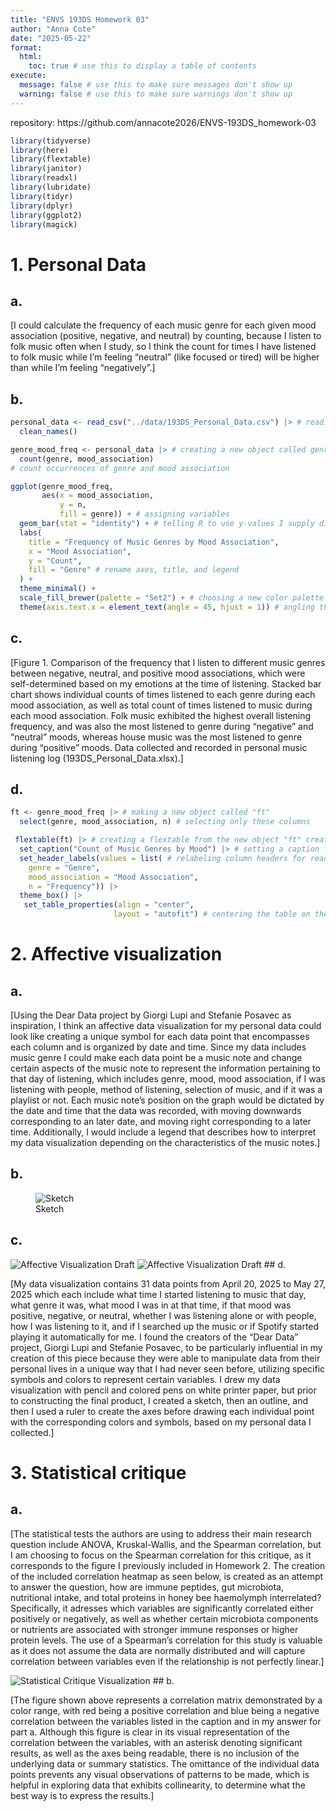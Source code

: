 ```yaml
---
title: "ENVS 193DS Homework 03"
author: "Anna Cote"
date: "2025-05-22"
format:
  html:
    toc: true # use this to display a table of contents
execute:
  message: false # use this to make sure messages don't show up
  warning: false # use this to make sure warnings don't show up
---
```

repository: https://github.com/annacote2026/ENVS-193DS_homework-03

```r
library(tidyverse)
library(here)
library(flextable)
library(janitor)
library(readxl)
library(lubridate)
library(tidyr)
library(dplyr)
library(ggplot2)
library(magick)
```


# 1. Personal Data

## a. 
[I could calculate the frequency of each music genre for each given mood association (positive, negative, and neutral) by counting, because I listen to folk music often when I study, so I think the count for times I have listened to folk music while I'm feeling "neutral" (like focused or tired) will be higher than while I'm feeling "negatively".]

## b. 
```r
personal_data <- read_csv("../data/193DS_Personal_Data.csv") |> # reading in my personal data frame and cleaning it
  clean_names()
```

```r
genre_mood_freq <- personal_data |> # creating a new object called genre_mood_freq
  count(genre, mood_association)
# count occurrences of genre and mood association

ggplot(genre_mood_freq, 
       aes(x = mood_association, 
           y = n,
           fill = genre)) + # assigning variables
  geom_bar(stat = "identity") + # telling R to use y-values I supply directly
  labs(
    title = "Frequency of Music Genres by Mood Association",
    x = "Mood Association",
    y = "Count",
    fill = "Genre" # rename axes, title, and legend
  ) + 
  theme_minimal() +
  scale_fill_brewer(palette = "Set2") + # choosing a new color palette for the bar chart
  theme(axis.text.x = element_text(angle = 45, hjust = 1)) # angling the x-axis labels to be more readable
```

## c. 
[Figure 1. Comparison of the frequency that I listen to different music genres between negative, neutral, and positive mood associations, which were self-determined based on my emotions at the time of listening. Stacked bar chart shows individual counts of times listened to each genre during each mood association, as well as total count of times listened to music during each mood association. Folk music exhibited the highest overall listening frequency, and was also the most listened to genre during "negative" and "neutral" moods, whereas house music was the most listened to genre during "positive" moods. Data collected and recorded in personal music listening log (193DS_Personal_Data.xlsx).]

## d. 
```r
ft <- genre_mood_freq |> # making a new object called "ft"
  select(genre, mood_association, n) # selecting only these columns

 flextable(ft) |> # creating a flextable from the new object "ft" created
  set_caption("Count of Music Genres by Mood") |> # setting a caption for the table
  set_header_labels(values = list( # relabeling column headers for readability
    genre = "Genre",
    mood_association = "Mood Association",
    n = "Frequency")) |> 
  theme_box() |> 
   set_table_properties(align = "center",
                       layout = "autofit") # centering the table on the page/output and autofitting the layout of it
```

# 2. Affective visualization

## a. 
[Using the Dear Data project by Giorgi Lupi and Stefanie Posavec as inspiration, I think an affective data visualization for my personal data could look like creating a unique symbol for each data point that encompasses each column and is organized by date and time. Since my data includes music genre I could make each data point be a music note and change certain aspects of the music note to represent the information pertaining to that day of listening, which includes genre, mood, mood association, if I was listening with people, method of listening, selection of music, and if it was a playlist or not. Each music note's position on the graph would be dictated by the date and time that the data was recorded, with moving downwards corresponding to an later date, and moving right corresponding to a later time. Additionally, I would include a legend that describes how to interpret my data visualization depending on the characteristics of the music notes.]

## b. 
![Sketch](images/sketch-1.png)

## c. 
![Affective Visualization Draft](images/music.jpg)
![Affective Visualization Draft](images/music_key.jpg)
## d.

[My data visualization contains 31 data points from April 20, 2025 to May 27, 2025 which each include what time I started listening to music that day, what genre it was, what mood I was in at that time, if that mood was positive, negative, or neutral, whether I was listening alone or with people, how I was listening to it, and if I searched up the music or if Spotify started playing it automatically for me. I found the creators of the "Dear Data" project, Giorgi Lupi and Stefanie Posavec, to be particularly influential in my creation of this piece because they were able to manipulate data from their personal lives in a unique way that I had never seen before, utilizing specific symbols and colors to represent certain variables. I drew my data visualization with pencil and colored pens on white printer paper, but prior to constructing the final product, I created a sketch, then an outline, and then I used a ruler to create the axes before drawing each individual point with the corresponding colors and symbols, based on my personal data I collected.]

# 3. Statistical critique

## a.

[The statistical tests the authors are using to address their main research question include ANOVA, Kruskal-Wallis, and the Spearman correlation, but I am choosing to focus on the Spearman correlation for this critique, as it corresponds to the figure I previously included in Homework 2. The creation of the included correlation heatmap as seen below, is created as an attempt to answer the question, how are immune peptides, gut microbiota, nutritional intake, and total proteins in honey bee haemolymph interrelated? Specifically, it adresses which variables are significantly correlated either positively or negatively, as well as whether certain microbiota components or nutrients are associated with stronger immune responses or higher protein levels. The use of a Spearman's correlation for this study is valuable as it does not assume the data are normally distributed and will capture correlation between variables even if the relationship is not perfectly linear.]

![Statistical Critique Visualization](images/correlation_figure.png)
## b.

[The figure shown above represents a correlation matrix demonstrated by a color range,
with red being a positive correlation and blue being a negative correlation between the variables listed in the caption and in my answer for part a. Although this figure is clear in its visual representation of the correlation between the variables, with an asterisk denoting significant results, as well as the axes being readable, there is no inclusion of the underlying data or summary statistics. The omittance of the individual data points prevents any visual observations of patterns to be made, which is helpful in exploring data that exhibits collinearity, to determine what the best way is to express the results.]

